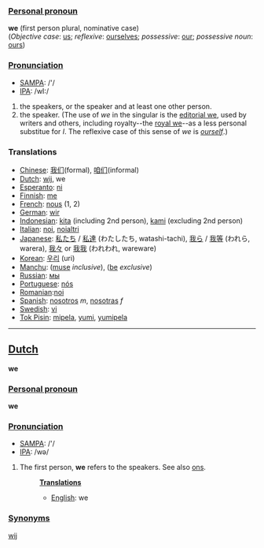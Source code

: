 ===[[Personal pronoun]]===
'''we''' (first person plural, nominative case)<br>
(''Objective case'': [[us]]; ''reflexive'': [[ourselves]]; ''possessive'': [[our]]; ''possessive noun'': [[ours]])


===[[Pronunciation]]===
*[[w:SAMPA|SAMPA]]: /'/
*[[w:IPA|IPA]]: /wI:/

#the speakers, or the speaker and at least one other person.
#the speaker. (The use of ''we'' in the singular is the [[editorial we]], used by writers and others, including royalty--the [[royal we]]--as a less personal substitue for ''I''. The reflexive case of this sense of ''we'' is ''[[ourself]]''.)

===Translations===
*[[Chinese]]: [[我们]](formal), [[咱们]](informal)
*[[Dutch]]: [[wij]], we
*[[Esperanto]]: [[ni]]
*[[Finnish]]: [[me]]
*[[French]]: [[nous]] (1, 2)
*[[German]]: [[wir]]
*[[Indonesian]]: [[kita]] (including 2nd person), [[kami]] (excluding 2nd person)
*[[Italian]]: [[noi]], [[noialtri]]
*[[Japanese]]: [[私たち]] / [[私達]] (わたしたち, watashi-tachi), [[我ら]] / [[我等]] (われら, warera), [[我々]] or [[我我]] (われわれ, wareware)
*[[Korean]]: [[우리]] (uri)
*[[Manchu]]: ([[muse]] ''inclusive''), ([[be]] ''exclusive'')
*[[Russian]]: [[мы]]
*[[Portuguese]]: [[nós]]
*[[Romanian]]:[[noi]]
*[[Spanish]]: [[nosotros]] ''m'', [[nosotras]] ''f''
*[[Swedish]]: [[vi]]
*[[Tok Pisin]]: [[mipela]], [[yumi]], [[yumipela]]

----

==[[Dutch]]==
'''we'''

===[[Personal pronoun]]===
'''we'''

===[[Pronunciation]]===
*[[w:SAMPA|SAMPA]]: /'/
*[[w:IPA|IPA]]: /wə/

# The first person, '''we''' refers to the speakers. See also [[ons]].
#:'''[[Translation]]s'''
#:*[[English]]: we

===[[Synonyms]]===

[[wij]]